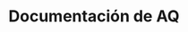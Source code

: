 ---
title: Documentación de AQ
description: Documentación oficial de AQ.
template: splash
hero:
  tagline: Documentación oficial de AQ. AQ es un lenguaje de programación interpretado. Es rápido, pequeño, simple y seguro. Al mismo tiempo, los programas escritos en AQ también pueden ser compilados. Quizás una gran obra.
  image:
    file: ../../../assets/aq.webp
  actions:
    - text: Leer la documentación
      link: /get-started
      icon: right-arrow
    - text: Sitio web oficial
      link: https://www.axa6.com
      icon: external
      variant: minimal
    - text: Github
      link: https://github.com/aq-org/AQ
      icon: external
      variant: minimal
---